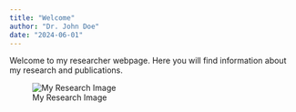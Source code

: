 ```yaml
---
title: "Welcome"
author: "Dr. John Doe"
date: "2024-06-01"
---
```


Welcome to my researcher webpage. Here you will find information about my research and publications.

![My Research Image](assets/images/output.png)
